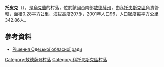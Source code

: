 {{coord|47|31|44|N|29|45|30|E|scale:30000|display=title}}

'''托皮克'''（{{lang-uk|Топик}}），是[[烏克蘭|烏克蘭]]的村落，位於該國西南部[[敖德薩州|敖德薩州]]，由[[科托夫斯克區|科托夫斯克區]]負責管轄，面積0.28平方公里，海拔高度207米，2001年人口96，人口密度每平方公里342.86人。

==參考資料==
*[http://w1.c1.rada.gov.ua/pls/z7503/A036?rdat1=03.03.2015&vf7551=355 Рішення Одеської обласної ради] {{Wayback|url=http://w1.c1.rada.gov.ua/pls/z7503/A036?rdat1=03.03.2015&vf7551=355 |date=20180811231529 }}

{{DEFAULTSORT:Топик}}
[[Category:敖德薩州村落|Category:敖德薩州村落]]
[[Category:科托夫斯克區村落|Category:科托夫斯克區村落]]


{{Odessa-geo-stub}}